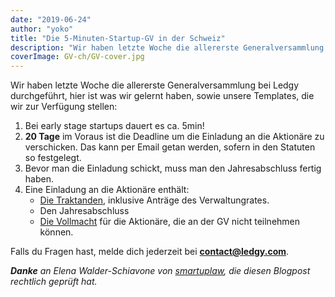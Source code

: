 ```yaml
---
date: "2019-06-24"
author: "yoko"
title: "Die 5-Minuten-Startup-GV in der Schweiz"
description: "Wir haben letzte Woche die allererste Generalversammlung bei Ledgy durchgeführt. In diesem Post teilen wir unsere Templates sowie unsere Learnings."
coverImage: GV-ch/GV-cover.jpg
---
```


Wir haben letzte Woche die allererste Generalversammlung bei Ledgy durchgeführt,
hier ist was wir gelernt haben, sowie unsere Templates, die wir zur Verfügung stellen:


1. Bei early stage startups dauert es ca. 5min!
2. **20 Tage** im Voraus ist die Deadline um die Einladung an die Aktionäre zu verschicken. Das kann per Email getan werden, sofern in den Statuten so festgelegt.
3. Bevor man die Einladung schickt, muss man den Jahresabschluss fertig haben.
4. Eine Einladung an die Aktionäre enthält:
    * [Die Traktanden](https://docs.google.com/document/d/1KKhzYvQEJ-u8n5OIoszwzrrG5QuHQ58I/), inklusive Anträge des Verwaltungrates.
    * Den Jahresabschluss
    * [Die Vollmacht](https://docs.google.com/document/d/1iP5t4g2Hb848_iXQfW-3vjXNS0rzc99B/) für die Aktionäre, die an der GV nicht teilnehmen können.

Falls du Fragen hast, melde dich jederzeit bei **contact@ledgy.com**.
<br/>

_***Danke*** an Elena Walder-Schiavone von [smartuplaw](https://www.smartuplaw.ch), die diesen Blogpost rechtlich geprüft hat._
